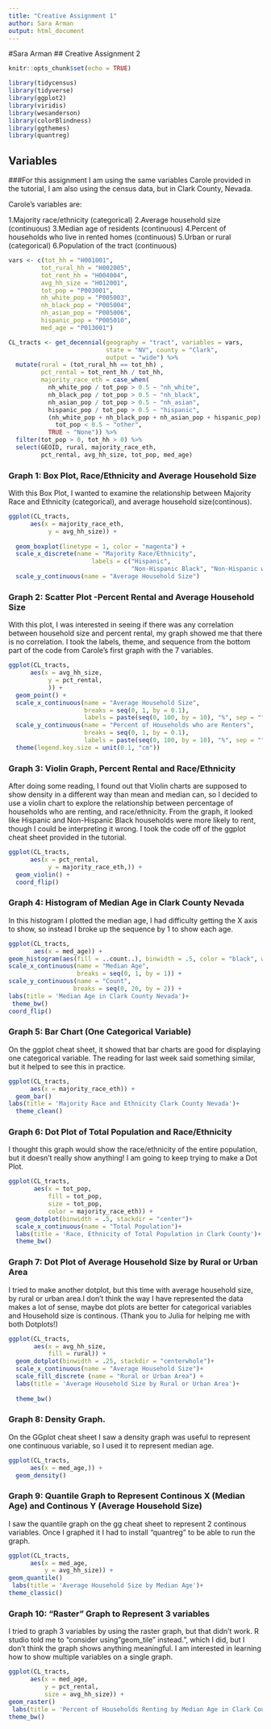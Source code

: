 ```yaml
---
title: "Creative Assignment 1"
author: Sara Arman
output: html_document
---
```


#Sara Arman
## Creative Assignment 2

```r
knitr::opts_chunk$set(echo = TRUE)
```

```r
library(tidycensus)
library(tidyverse)
library(ggplot2)
library(viridis)
library(wesanderson)
library(colorBlindness)
library(ggthemes)
library(quantreg)
```

## Variables 

###For this assignment I am using the same variables Carole provided in the tutorial, I am also using the census data, but in Clark County, Nevada. 

Carole's variables are:


1.Majority race/ethnicity (categorical)
2.Average household size (continuous)
3.Median age of residents (continuous)
4.Percent of households who live in rented homes (continuous)
5.Urban or rural (categorical)
6.Population of the tract (continuous)


```r
vars <- c(tot_hh = "H001001",
         tot_rural_hh = "H002005",
         tot_rent_hh = "H004004",
         avg_hh_size = "H012001",
         tot_pop = "P003001",
         nh_white_pop = "P005003",
         nh_black_pop = "P005004",
         nh_asian_pop = "P005006",
         hispanic_pop = "P005010",
         med_age = "P013001")

CL_tracts <- get_decennial(geography = "tract", variables = vars,
                           state = "NV", county = "Clark",
                           output = "wide") %>%
  mutate(rural = (tot_rural_hh == tot_hh) ,
         pct_rental = tot_rent_hh / tot_hh,
         majority_race_eth = case_when(
           nh_white_pop / tot_pop > 0.5 ~ "nh_white",
           nh_black_pop / tot_pop > 0.5 ~ "nh_black",
           nh_asian_pop / tot_pop > 0.5 ~ "nh_asian",
           hispanic_pop / tot_pop > 0.5 ~ "hispanic",
           (nh_white_pop + nh_black_pop + nh_asian_pop + hispanic_pop) /
             tot_pop < 0.5 ~ "other",
           TRUE ~ "None")) %>%
  filter(tot_pop > 0, tot_hh > 0) %>%
  select(GEOID, rural, majority_race_eth, 
         pct_rental, avg_hh_size, tot_pop, med_age) 
```

### Graph 1: Box Plot, Race/Ethnicity and Average Household Size
With this Box Plot, I wanted to examine the relationship between Majority Race and Ethnicity (categorical), and average household size(continous).

```r
ggplot(CL_tracts, 
      aes(x = majority_race_eth,
           y = avg_hh_size)) + 
  
  geom_boxplot(linetype = 1, color = "magenta") +
  scale_x_discrete(name = "Majority Race/Ethnicity",
                       labels = c("Hispanic",
                                  "Non-Hispanic Black", "Non-Hispanic white","No Majority Race or Ethnicity")) +
  scale_y_continuous(name = "Average Household Size")
```
 

### Graph 2: Scatter Plot -Percent Rental and Average Household Size 
With this plot, I was interested in seeing if there was any correlation between household size and percent rental, my graph showed me that there is no correlation. I took the labels, theme, and sequence from the bottom part of the code from Carole's first graph with the 7 variables. 
  
```r
ggplot(CL_tracts, 
      aes(x = avg_hh_size,
           y = pct_rental,
           )) +
  geom_point() +
  scale_x_continuous(name = "Average Household Size",
                     breaks = seq(0, 1, by = 0.1),
                     labels = paste(seq(0, 100, by = 10), "%", sep = "")) +
  scale_y_continuous(name = "Percent of Households who are Renters",
                     breaks = seq(0, 1, by = 0.1),
                     labels = paste(seq(0, 100, by = 10), "%", sep = "")) +
  theme(legend.key.size = unit(0.1, "cm"))
```

### Graph 3: Violin Graph, Percent Rental and Race/Ethnicity 

After doing some reading, I found out that Violin charts are supposed to show density in a different way than mean and median can, so I decided to use a violin chart to explore the relationship between percentage of households who are renting, and race/ethnicity. From the graph, it looked like Hispanic and Non-Hispanic Black households were more likely to rent, though I could be interpreting it wrong. I took the code off of the ggplot cheat sheet provided in the tutorial. 

```r
ggplot(CL_tracts, 
      aes(x = pct_rental,
           y = majority_race_eth,)) +
  geom_violin() +
  coord_flip()
```


### Graph 4: Histogram of Median Age in Clark County Nevada

In this histogram I plotted the median age, I had difficulty getting the X axis to show, so instead I broke up the sequence by 1 to show each age. 

```r

ggplot(CL_tracts,
       aes(x = med_age)) + 
geom_histogram(aes(fill = ..count..), binwidth = .5, color = "black", weight = 5) +
scale_x_continuous(name = "Median Age",
                   breaks = seq(0, 1, by = 1)) +
scale_y_continuous(name = "Count",
                  breaks = seq(0, 20, by = 2)) + 
labs(title = 'Median Age in Clark County Nevada')+
 theme_bw()
coord_flip()
```





### Graph 5: Bar Chart (One Categorical Variable)

On the ggplot cheat sheet, it showed that bar charts are good for displaying one categorical variable. The reading for last week said something similar, but it helped to see this in practice.

```r
ggplot(CL_tracts, 
      aes(x = majority_race_eth)) +
  geom_bar()
labs(title = 'Majority Race and Ethnicity Clark County Nevada')+
  theme_clean()
```


### Graph 6: Dot Plot of Total Population and Race/Ethnicity 

I thought this graph would show the race/ethnicity of the entire population, but it doesn't really show anything! I am going to keep trying to make a Dot Plot. 

```r
ggplot(CL_tracts, 
       aes(x = tot_pop,
           fill = tot_pop,
           size = tot_pop,
           color = majority_race_eth)) +
  geom_dotplot(binwidth = .5, stackdir = "center")+
  scale_x_continuous(name = "Total Population")+
  labs(title = 'Race, Ethnicity of Total Population in Clark County')+
  theme_bw()
```

### Graph 7: Dot Plot of Average Household Size by Rural or Urban Area

I tried to make another dotplot, but this time with average household size, by rural or urban area.I don't think the way I have represented the data makes a lot of sense, maybe dot plots are better for categorical variables and Household size is continous. (Thank you to Julia for helping me with both Dotplots!)
```r
ggplot(CL_tracts, 
       aes(x = avg_hh_size,
           fill = rural)) +
  geom_dotplot(binwidth = .25, stackdir = "centerwhole")+
  scale_x_continuous(name = "Average Household Size")+
  scale_fill_discrete (name = "Rural or Urban Area") +
  labs(title = 'Average Household Size by Rural or Urban Area')+
  
  theme_bw()
```

### Graph 8: Density Graph. 

On the GGplot cheat sheet I saw a density graph was useful to represent one continuous variable, so I used it to represent median age.

```r
ggplot(CL_tracts, 
      aes(x = med_age,)) +
  geom_density()
```
### Graph 9: Quantile Graph to Represent Continous X (Median Age) and Continous Y (Average Household Size)

I saw the quantile graph on the gg cheat sheet to represent 2 continous variables. Once I graphed it I had to install "quantreg" to be able to run the graph.

```r
ggplot(CL_tracts, 
      aes(x = med_age,
          y = avg_hh_size)) +
geom_quantile() 
 labs(title = 'Average Household Size by Median Age')+
theme_classic()
```
### Graph 10: "Raster" Graph to Represent 3 variables 

I tried to graph 3 variables by using the raster graph, but that didn't work. R studio told me to "consider using "geom_tile" instead.", which I did, but I don't think the graph shows anything meaningful. I am interested in learning how to show multiple variables on a single graph.

```r
ggplot(CL_tracts, 
      aes(x = med_age,
          y = pct_rental, 
          size = avg_hh_size)) +
geom_raster() 
 labs(title = 'Percent of Households Renting by Median Age in Clark County')+
theme_bw()
```


